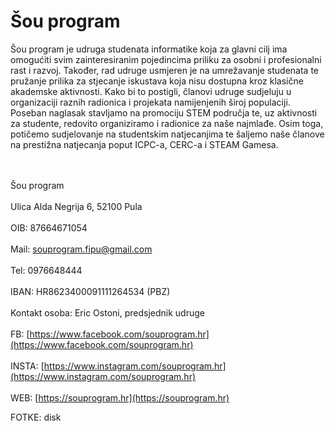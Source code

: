 # Šou program

Šou program je udruga studenata informatike koja za glavni cilj ima omogućiti svim
zainteresiranim pojedincima priliku za osobni i profesionalni rast i razvoj. Također,
rad udruge usmjeren je na umrežavanje studenata te pružanje prilika za stjecanje
iskustava koja nisu dostupna kroz klasične akademske aktivnosti. Kako bi to postigli,
članovi udruge sudjeluju u organizaciji raznih radionica i projekata namijenjenih
široj populaciji. Poseban naglasak stavljamo na promociju STEM područja te, uz
aktivnosti za studente, redovito organiziramo i radionice za naše najmlađe. Osim
toga, potičemo sudjelovanje na studentskim natjecanjima te šaljemo naše članove na
prestižna natjecanja poput ICPC-a, CERC-a i STEAM Gamesa.

<br></br> Šou program
<br></br> Ulica Alda Negrija 6, 52100 Pula
<br></br> OIB: 87664671054
<br></br> Mail: [souprogram.fipu@gmail.com](mailto:souprogram.fipu@gmail.com)
<br></br> Tel: 0976648444
<br></br> IBAN: HR8623400091111264534 (PBZ)
<br></br> Kontakt osoba: Eric Ostoni, predsjednik udruge
<br></br> FB:
[https://www.facebook.com/souprogram.hr](https://www.facebook.com/souprogram.hr)
<br></br> INSTA:
[https://www.instagram.com/souprogram.hr](https://www.instagram.com/souprogram.hr)
<br></br> WEB: [https://souprogram.hr](https://souprogram.hr)

FOTKE: disk
